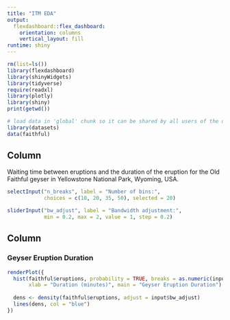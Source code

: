 ```yaml
---
title: "ITM EDA"
output: 
  flexdashboard::flex_dashboard:
    orientation: columns
    vertical_layout: fill
runtime: shiny
---
```



```r
rm(list=ls())
library(flexdashboard)
library(shinyWidgets)
library(tidyverse)
require(readxl)
library(plotly)
library(shiny)
print(getwd())

# load data in 'global' chunk so it can be shared by all users of the dashboard
library(datasets)
data(faithful)
```

Column {.sidebar}
-----------------------------------------------------------------------

Waiting time between eruptions and the duration of the eruption for the
Old Faithful geyser in Yellowstone National Park, Wyoming, USA.

```r
selectInput("n_breaks", label = "Number of bins:",
            choices = c(10, 20, 35, 50), selected = 20)

sliderInput("bw_adjust", label = "Bandwidth adjustment:",
            min = 0.2, max = 2, value = 1, step = 0.2)
```

Column
-----------------------------------------------------------------------

### Geyser Eruption Duration

```r
renderPlot({
  hist(faithful$eruptions, probability = TRUE, breaks = as.numeric(input$n_breaks),
       xlab = "Duration (minutes)", main = "Geyser Eruption Duration")
  
  dens <- density(faithful$eruptions, adjust = input$bw_adjust)
  lines(dens, col = "blue")
})
```


